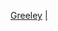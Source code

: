{{US county navigation box
| collapse_state = {{{state|expanded}}}
| listclass      = hlist

| template_name  = 格里利縣 (堪薩斯州)|
| county         = 格里利縣
| state          = 堪薩斯州
| seat           = 特里比恩

| map_image      = Map of Kansas highlighting Greeley County.svg
| map_alt        = Map of Kansas highlighting Greeley County
| map_caption    = Map of Kansas highlighting Greeley County

| title1 = [[城市]]
| body1 = 
* [[霍勒斯 (堪薩斯州)|霍勒斯]]
* [[特里比恩 (堪薩斯州)|特里比恩]]

| title2 = [[非建制地區]]
| body2  = 
* [[阿斯特 (堪薩斯州)|阿斯特]]

| title3 = [[鎮區 (美國)|鎮區]]
| body3 = 
* [[科勒尼鎮區 (格里利縣)|科勒尼鎮區]]
* [[哈里森鎮區 (格里利縣)|哈里森鎮區]]
* [[特里比恩鎮區 (格里利縣)|特里比恩鎮區]]

}}<noinclude>
{{collapsible option}}
[[Category:堪薩斯州縣份導航模板|Greeley]]
[[Category:格里利縣 (堪薩斯州)|| ]]
</noinclude>